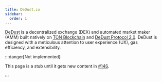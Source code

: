 ```yaml
---
title: DeDust.io
sidebar:
  order: 1
---
```


[DeDust](https://dedust.io) is a decentralized exchange (DEX) and automated market maker (AMM) built natively on [TON Blockchain](https://ton.org) and [DeDust Protocol 2.0](https://docs.dedust.io/reference/tlb-schemes). DeDust is designed with a meticulous attention to user experience (UX), gas efficiency, and extensibility.

:::danger[Not implemented]

  This page is a stub until it gets new content in [#146](https://github.com/tact-lang/tact-docs/issues/146).

:::
